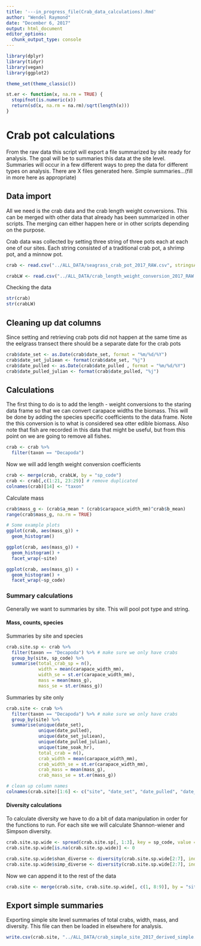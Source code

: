 ```yaml
---
title: '---in_progress_file(Crab_data_calculations).Rmd'
author: "Wendel Raymond"
date: "December 6, 2017"
output: html_document
editor_options: 
  chunk_output_type: console
---
```

```r
library(dplyr)
library(tidyr)
library(vegan)
library(ggplot2)

theme_set(theme_classic())
```

```r
st.er <- function(x, na.rm = TRUE) {
  stopifnot(is.numeric(x))
  return(sd(x, na.rm = na.rm)/sqrt(length(x)))
}
```

# Crab pot calculations
From the raw data this script will export a file summarized by site ready for analysis. The goal will be to summaries this data at the site level. Summaries will occur in a few different ways to prep the data for different types on analysis. There are X files generated here. Simple summaries...(fill in more here as appropriate)

## Data import
All we need is the crab data and the crab length weight conversions. This can be merged with other data that already has been summarized in other scripts. The merging can either happen here or in other scripts depending on the purpose.

Crab data was collected by setting three string of three pots each at each one of our sites. Each string consisted of a traditional crab pot, a shrimp pot, and a minnow pot.

```r
crab <- read.csv("../ALL_DATA/seagrass_crab_pot_2017_RAW.csv", stringsAsFactors = FALSE, header = TRUE)

crabLW <- read.csv("../ALL_DATA/crab_length_weight_conversion_2017_RAW.csv", stringsAsFactors = FALSE, header = TRUE)
```

Checking the data
```r
str(crab)
str(crabLW)
```

## Cleaning up dat columns
Since setting and retrieving crab pots did not happen at the same time as the eelgrass transect there should be a separate date for the crab pots

```r
crab$date_set <- as.Date(crab$date_set, format = "%m/%d/%Y")
crab$date_set_juliean <- format(crab$date_set, "%j")
crab$date_pulled <- as.Date(crab$date_pulled , format = "%m/%d/%Y")
crab$date_pulled_julian <- format(crab$date_pulled, "%j")
```

## Calculations
The first thing to do is to add the length - weight conversions to the staring data frame so that we can convert carapace widths the biomass. This will be done by adding the species specific coefficients to the data frame. Note the this conversion is to what is considered sea otter edible biomass. Also note that fish are recorded in this data that might be useful, but from this point on we are going to remove all fishes. 

```r
crab <- crab %>% 
  filter(taxon == "Decapoda")
```

Now we will add length weight conversion coefficients
```r
crab <- merge(crab, crabLW, by = "sp_code")
crab <- crab[,c(1:21, 23:29)] # remove duplicated 
colnames(crab)[14] <- "taxon"
```

Calculate mass
```r
crab$mass_g <- (crab$a_mean * (crab$carapace_width_mm)^crab$b_mean)
range(crab$mass_g, na.rm = TRUE)

# Some example plots
ggplot(crab, aes(mass_g)) +
  geom_histogram()

ggplot(crab, aes(mass_g)) +
  geom_histogram() +
  facet_wrap(~site)

ggplot(crab, aes(mass_g)) +
  geom_histogram() +
  facet_wrap(~sp_code)
```

### Summary calculations
Generally we want to summaries by site. This will pool pot type and string.

#### Mass, counts, species
Summaries by site and species
```r
crab.site.sp <- crab %>% 
  filter(taxon == "Decapoda") %>% # make sure we only have crabs
  group_by(site, sp_code) %>% 
  summarise(total_crab_sp = n(),
            width = mean(carapace_width_mm), 
            width_se = st.er(carapace_width_mm),
            mass = mean(mass_g),
            mass_se = st.er(mass_g))
```

Summaries by site only
```r
crab.site <- crab %>% 
  filter(taxon == "Decapoda") %>% # make sure we only have crabs
  group_by(site) %>% 
  summarise(unique(date_set),
            unique(date_pulled),
            unique(date_set_juliean),
            unique(date_pulled_julian),
            unique(time_soak_hr),
            total_crab = n(),
            crab_width = mean(carapace_width_mm), 
            crab_width_se = st.er(carapace_width_mm),
            crab_mass = mean(mass_g),
            crab_mass_se = st.er(mass_g))

# clean up column names
colnames(crab.site)[1:6] <- c("site", "date_set", "date_pulled", "date_set_julian", "date_pulled_julian", "time_soak_hr")

```

#### Diversity calculations
To calculate diversity we have to do a bit of data manipulation in order for the functions to run. For each site we will calculate Shannon-wiener and Simpson diversity.
```r
crab.site.sp.wide <- spread(crab.site.sp[, 1:3], key = sp_code, value = total_crab_sp)
crab.site.sp.wide[is.na(crab.site.sp.wide)] <- 0

crab.site.sp.wide$shan_diverse <- diversity(crab.site.sp.wide[2:7], index = "shannon")
crab.site.sp.wide$simp_diverse <- diversity(crab.site.sp.wide[2:7], index = "simpson")
```

Now we can append it to the rest of the data
```r
crab.site <- merge(crab.site, crab.site.sp.wide[, c(1, 8:9)], by = "site")
```

## Export simple summaries
Exporting simple site level summaries of total crabs, width, mass, and diversity. This file can then be loaded in elsewhere for analysis.
```r
write.csv(crab.site, "../ALL_DATA/crab_simple_site_2017_derived_simple.csv", row.names = FALSE)
```

